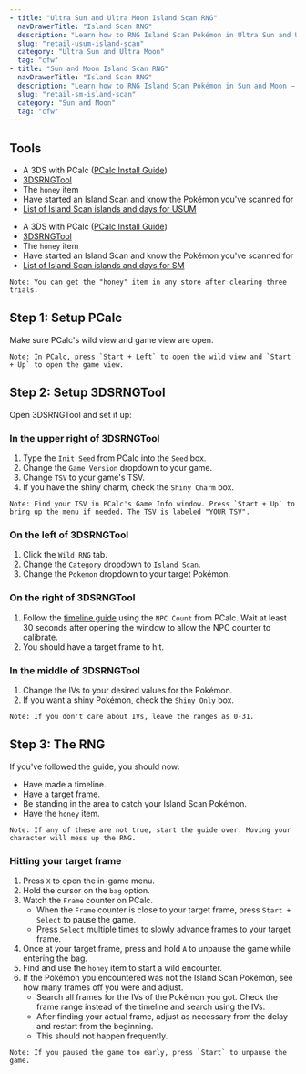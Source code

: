 ```yaml
---
- title: "Ultra Sun and Ultra Moon Island Scan RNG"
  navDrawerTitle: "Island Scan RNG"
  description: "Learn how to RNG Island Scan Pokémon in Ultra Sun and Ultra Moon — great for getting shinies in Apricorn Balls."
  slug: "retail-usum-island-scan"
  category: "Ultra Sun and Ultra Moon"
  tag: "cfw"
- title: "Sun and Moon Island Scan RNG"
  navDrawerTitle: "Island Scan RNG"
  description: "Learn how to RNG Island Scan Pokémon in Sun and Moon — great for getting shinies in Apricorn Balls."
  slug: "retail-sm-island-scan"
  category: "Sun and Moon"
  tag: "cfw"
---
```


## Tools

<ShowIf slug="/retail-usum-island-scan">

- A 3DS with PCalc ([PCalc Install Guide](/misc-3ds-installing-pcalc))
- [3DSRNGTool](https://github.com/wwwwwwzx/3DSRNGTool/releases)
- The `honey` item
- Have started an Island Scan and know the Pokémon you've scanned for
- [List of Island Scan islands and days for USUM](/misc-3ds-island-scan-usum)

</ShowIf>

<ShowIf slug="/retail-sm-island-scan">

- A 3DS with PCalc ([PCalc Install Guide](/misc-3ds-installing-pcalc))
- [3DSRNGTool](https://github.com/wwwwwwzx/3DSRNGTool/releases)
- The `honey` item
- Have started an Island Scan and know the Pokémon you've scanned for
- [List of Island Scan islands and days for SM](/misc-3ds-island-scan-sm)

</ShowIf>

```
Note: You can get the "honey" item in any store after clearing three trials.
```

## Step 1: Setup PCalc

Make sure PCalc's wild view and game view are open.

```
Note: In PCalc, press `Start + Left` to open the wild view and `Start + Up` to open the game view.
```

## Step 2: Setup 3DSRNGTool

Open 3DSRNGTool and set it up:

### In the upper right of 3DSRNGTool

1. Type the `Init Seed` from PCalc into the `Seed` box.
2. Change the `Game Version` dropdown to your game.
3. Change `TSV` to your game's TSV.
4. If you have the shiny charm, check the `Shiny Charm` box.

```
Note: Find your TSV in PCalc's Game Info window. Press `Start + Up` to bring up the menu if needed. The TSV is labeled "YOUR TSV".
```

### On the left of 3DSRNGTool

1. Click the `Wild RNG` tab.
2. Change the `Category` dropdown to `Island Scan`.
3. Change the `Pokemon` dropdown to your target Pokémon.

### On the right of 3DSRNGTool

1. Follow the [timeline guide](/retail-usum-timeline) using the `NPC Count` from PCalc. Wait at least 30 seconds after opening the window to allow the NPC counter to calibrate.
2. You should have a target frame to hit.

### In the middle of 3DSRNGTool

1. Change the IVs to your desired values for the Pokémon.
2. If you want a shiny Pokémon, check the `Shiny Only` box.

```
Note: If you don't care about IVs, leave the ranges as 0-31.
```

## Step 3: The RNG

If you've followed the guide, you should now:

- Have made a timeline.
- Have a target frame.
- Be standing in the area to catch your Island Scan Pokémon.
- Have the `honey` item.

```
Note: If any of these are not true, start the guide over. Moving your character will mess up the RNG.
```

### Hitting your target frame

1. Press `X` to open the in-game menu.
2. Hold the cursor on the `bag` option.
3. Watch the `Frame` counter on PCalc.
   - When the `Frame` counter is close to your target frame, press `Start + Select` to pause the game.
   - Press `Select` multiple times to slowly advance frames to your target frame.
4. Once at your target frame, press and hold `A` to unpause the game while entering the bag.
5. Find and use the `honey` item to start a wild encounter.
6. If the Pokémon you encountered was not the Island Scan Pokémon, see how many frames off you were and adjust.
   - Search all frames for the IVs of the Pokémon you got. Check the frame range instead of the timeline and search using the IVs.
   - After finding your actual frame, adjust as necessary from the delay and restart from the beginning.
   - This should not happen frequently.

```
Note: If you paused the game too early, press `Start` to unpause the game.
```
